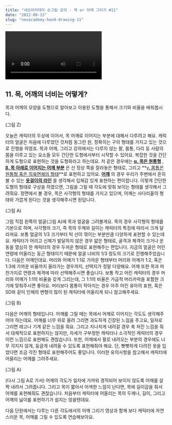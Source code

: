```yaml
---
title: "네오아카데미 손그림 강의 - 목 or 어깨 그리기 #11"
date: "2022-08-13"
slug: "neoacademy-hand-drawing-11"
---
```


<Video 
    videoSrcURL="https://www.youtube.com/embed/1JFx4P-x6V4"
    videoTitle="네오아카데미 손그림 강의 - 목 or 어깨 그리기 #11"
/>

## 11. 목, 어깨의 너비는 어떻게?
목과 어깨의 모양을 도형으로 알아보고 이용된 도형을 통해서 크기와 비율을 배워봅시다.

(그림 Z)

오늘은 캐릭터의 두상에 이어서, 목 어깨로 이어지는 부분에 대해서 다루려고 해요.
캐릭터의 얼굴은 처음에 다루었던 것처럼 동그란 원, 정확히는 구의 형태를 가지고 있는 것으로 진행을 하였죠. 목과 어깨, 그리고 강의에서는 다루지 않는 팔, 몸통, 다리 등 사람의 몸을 이루고 있는 요소들 모두 간단한 도형에서부터 시작할 수 있어요. 복잡한 것을 간단하게 도형으로 표현하는 것을 도형화라고 하는데요. 저 같은 경우에는 **<u>α. 목은 원통형</u>** , **<u>β. 목 아래로 이어지는 어깨 부분</u>** 은 산 정상 쪽을 잘라놓은 형태로, 그리고 **<u>γ. 몸통은 원통형 혹은 직육면체의 형태</u>**로 표현하고 있어요. **<u>어깨</u>** 의 경우 우리가 주변에서 흔히 볼 수 있는 **<u>옷걸이의 라인</u>** 을 생각해서 입체감 있게 표현하는 편이랍니다.
이렇게 간단한 도형의 형태로 구상을 하였으면, 그림을 그릴 때 각도에 맞춰 보이는 형태를 생각해서 그려줘요.
정면에서 볼 경우, 목은 사각형의 형태를 가지고 있으며, 어깨는 사다리꼴의 형태와 가깝게 된다는 것을 생각해주시면 된답니다. 

(그림 A)

그럼 직접 왼쪽의 얼굴(그림 A)에 목과 얼굴을 그려볼게요.
목의 경우 사각형의 형태를 기본으로 하며, 사각형의 크기, 즉 목의 두께와 길이는 캐릭터의 특징에 따라서 크게 달라져요. 보통 얼굴의 1/3 크기부터 턱 선이 꺾이는 부분만큼 다양하게 표현할 수 있는데요. 캐릭터가 어리고 신체가 발달하지 않은 경우 얇은 형태로, 골격과 체격이 크거나 운동을 열심히 한 캐릭터의 경우 두꺼운 형태로 표현해주는 편입니다. 지금의 얼굴은 어린 연령에 어울리는 둥근 형태이기 때문에 얼굴 너비의 1/3 정도의 크기로 진행해주었습니다.
다음은 어깨인데요. 머리와 어깨가 1:1로 가까운 형태부터 머리와 어깨가 1:2, 혹은 1:3에 가까운 비율까지 올라가는 경우까지, 선택지가 정말 다양해요. 어깨 또한 목과 마찬가지로 연령과 체격에 따라 선택해주시면 좋습니다. 보통 작고 어린 캐릭터의 경우 머리와 어깨가 1:1의 비율을 갖게 그리는데, 그 1:1의 비율은 가급적 머리카락을 포함한 크기에 맞춰주시면 좋아요. 머리보다 몸통이 작아지는 경우 아주 어린 유아의 표현, 혹은 SD와 같이 인체의 변형이 많이 된 캐릭터에 어울리게 되니 참고해주세요.

(그림 B)

다음은 어깨의 형태입니다.
어깨를 그릴 때는 목에서 어깨로 이어지는 각도도 생각해주어야 하는데요. 어깨를 너무 위로 올려 그리면 과도하게 긴장된 느낌을 주고요, 일자로 그리면 레고나 기계 같은 느낌을 줘요. 그리고 지나치게 내려갈 경우 축 처진 느낌을 줘서 대체적으로 표현하지는 않지만, 자세가 구부정한 캐릭터나 소극적인 캐릭터의 경우 이런 느낌으로 표현해도 괜찮습니다. 또한, 어깨에서 팔로 내려오는 부분의 경우에도 너무 각지지 않게, 둥글게 내려올 수 있도록 표현해줘야 해요. 단, 빳빳하게 다려진 옷을 입었다면 조금 각진 형태로 표현해주어도 좋답니다. 이러한 유의사항을 참고해서 캐릭터에 어울리는 어깨를 그려주세요.

(그림 A)

(다시 그림 A로 가서)
어깨의 각도가 일자에 가까워 경직되어 보이지 않도록 어깨를 살짝 내려서 그려줍니다. 그리고 목이 짧아서 어색한 느낌이 난다면, 목에 길이감을 줘서 어깨를 표현해줘도 괜찮습니다. 처음부터 캐릭터에 어울리는 목의 두께나, 길이, 그리고 어깨의 넓이를 표현하기가 쉽지는 않을텐데요.

다음 단원에서는 다루는 다른 각도에서의 어깨 그리기 영상과 함께 보다 캐릭터에 자연스러운 목, 어깨를 그릴 수 있도록 연습해보아요.

